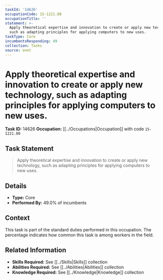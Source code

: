 ```yaml
---
taskId: '14626'
occupationCode: 15-1221.00
occupationTitle: ''
statement: >-
  Apply theoretical expertise and innovation to create or apply new technology,
  such as adapting principles for applying computers to new uses.
taskType: Core
incumbentsResponding: 49
collection: Tasks
source: onet
---
```

# Apply theoretical expertise and innovation to create or apply new technology, such as adapting principles for applying computers to new uses.

**Task ID:** 14626
**Occupation:** [[../Occupations|Occupation]] with code `15-1221.00`

## Task Statement

> Apply theoretical expertise and innovation to create or apply new technology, such as adapting principles for applying computers to new uses.

## Details

- **Type:** Core
- **Performed By:** 49.0% of incumbents

## Context

This task is part of the standard duties performed in this occupation. The percentage indicates how common this task is among workers in the field.

## Related Information

- **Skills Required:** See [[../Skills|Skills]] collection
- **Abilities Required:** See [[../Abilities|Abilities]] collection
- **Knowledge Required:** See [[../Knowledge|Knowledge]] collection
